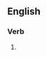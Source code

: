 ==English==

===Verb===
{{head|en|present participle}}

# {{present participle of|unsaddle|lang=en|nocat=1}}